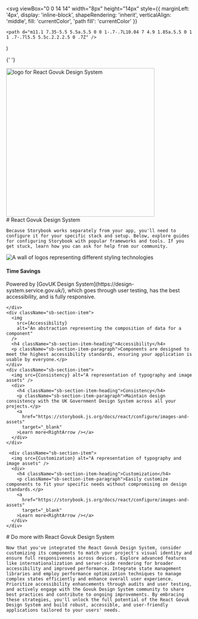 
  <svg
    viewBox="0 0 14 14"
    width="8px"
    height="14px"
    style={{
      marginLeft: '4px',
      display: 'inline-block',
      shapeRendering: 'inherit',
      verticalAlign: 'middle',
      fill: 'currentColor',
      'path fill': 'currentColor'
    }}
  >
    <path d="m11.1 7.35-5.5 5.5a.5.5 0 0 1-.7-.7L10.04 7 4.9 1.85a.5.5 0 1 1 .7-.7l5.5 5.5c.2.2.2.5 0 .7Z" />
  </svg>
)

{' '}

<a href="https://github.com/rottitime/govuk-design-react">
  <img
    src="https://rottitime.github.io/govuk-design-react/doc/logo.webp"
    alt="logo for React Govuk Design System "
    width="400"
  />
</a>

<Meta title="React Govuk Design System" />

<div className="sb-container">
  <div className='sb-section-title'>
    # React Govuk Design System

    Because Storybook works separately from your app, you'll need to configure it for your specific stack and setup. Below, explore guides for configuring Storybook with popular frameworks and tools. If you get stuck, learn how you can ask for help from our community.

  </div>
  <div className="sb-section">
    <div className="sb-section-item">
    <div className='image'> <img
        src={HourGlass}
        alt="A wall of logos representing different styling technologies"
      /></div>
      <h4 className="sb-section-item-heading">Time Savings</h4>
      <p className="sb-section-item-paragraph">Powered by [GovUK Design System](https://design-system.service.gov.uk/), which goes through user testing, has the best accessibility, and is fully responsive.</p>
      
    </div>
    <div className="sb-section-item">
      <img
        src={Accessibility}
        alt="An abstraction representing the composition of data for a component"
      />
      <h4 className="sb-section-item-heading">Accessibility</h4>
      <p className="sb-section-item-paragraph">Components are designed to meet the highest accessibility standards, ensuring your application is usable by everyone.</p>
    </div>
    <div className="sb-section-item">
      <img src={Consistency} alt="A representation of typography and image assets" />
      <div>
        <h4 className="sb-section-item-heading">Consistency</h4>
        <p className="sb-section-item-paragraph">Maintain design consistency with the UK Government Design System across all your projects.</p>
        <a
          href="https://storybook.js.org/docs/react/configure/images-and-assets"
          target="_blank"
        >Learn more<RightArrow /></a>
      </div>
    </div>

     <div className="sb-section-item">
      <img src={Customization} alt="A representation of typography and image assets" />
      <div>
        <h4 className="sb-section-item-heading">Customization</h4>
        <p className="sb-section-item-paragraph">Easily customize components to fit your specific needs without compromising on design standards.</p>
        <a
          href="https://storybook.js.org/docs/react/configure/images-and-assets"
          target="_blank"
        >Learn more<RightArrow /></a>
      </div>
    </div>

  </div>

</div>
<div className="sb-container">
  <div className='sb-section-title'>
    # Do more with React Govuk Design System

    Now that you've integrated the React Govuk Design System, consider customizing its components to match your project's visual identity and ensure full responsiveness across devices. Explore advanced features like internationalization and server-side rendering for broader accessibility and improved performance. Integrate state management libraries and employ performance optimization techniques to manage complex states efficiently and enhance overall user experience. Prioritize accessibility enhancements through audits and user testing, and actively engage with the Govuk Design System community to share best practices and contribute to ongoing improvements. By embracing these strategies, you'll unlock the full potential of the React Govuk Design System and build robust, accessible, and user-friendly applications tailored to your users' needs.

  </div>

</div>

<style>
  {`
  .sb-container {
    margin-bottom: 48px;
  }

  .sb-section {
    width: 100%;
    display: flex;
    flex-direction: row;
    gap: 20px;
  }

  img {
    object-fit: cover;
  }

  .sb-section-title {
    margin-bottom: 32px;
  }

  .sb-section a:not(h1 a, h2 a, h3 a) {
    font-size: 14px;
  }

  .sb-section-item, .sb-grid-item {
    flex: 1;
    display: flex;
    flex-direction: column;
  }

  .sb-section-item-heading {
    padding-top: 20px !important;b
    padding-bottom: 5px !important;
    margin: 0 !important;
  }
  .sb-section-item-paragraph {
    margin: 0;sb-section-item
    padding-bottom: 10px;
  }

  .sb-section-item .image {
    display: flex;
    background-color: rgb(238,243,248);
    aspect-ratio: 16 / 9;
    border:1px solid #efefef;
    border-radius: 5px;
  }
    .sb-section-item .image img {
    object-fit: cover;
  }

  

  .sb-chevron {
    margin-left: 5px;
  }

  .sb-features-grid {
    display: grid;
    grid-template-columns: repeat(2, 1fr);
    grid-gap: 32px 20px;
  }

  .sb-socials {
    display: grid;
    grid-template-columns: repeat(4, 1fr);
  }

  .sb-socials p {
    margin-bottom: 10px;
  }

  .sb-explore-image {
    max-height: 32px;
    align-self: flex-start;
  }

  .sb-addon {
    width: 100%;
    display: flex;
    align-items: center;
    position: relative;
    background-color: #EEF3F8;
    border-radius: 5px;
    border: 1px solid rgba(0, 0, 0, 0.05);
    background: #EEF3F8;
    height: 180px;
    margin-bottom: 48px;
    overflow: hidden;
  }

  .sb-addon-text {
    padding-left: 48px;
    max-width: 240px;
  }

  .sb-addon-text h4 {
    padding-top: 0px;
  }

  .sb-addon-img {
    position: absolute;
    left: 345px;
    top: 0;
    height: 100%;
    width: 200%;
    overflow: hidden;
  }

  .sb-addon-img img {
    width: 650px;
    transform: rotate(-15deg);
    margin-left: 40px;
    margin-top: -72px;
    box-shadow: 0 0 1px rgba(255, 255, 255, 0);
    backface-visibility: hidden;
  }

  @media screen and (max-width: 800px) {
    .sb-addon-img {
      left: 300px;
    }
  }

  @media screen and (max-width: 600px) {
    .sb-section {
      flex-direction: column;
    }

    .sb-features-grid {
      grid-template-columns: repeat(1, 1fr);
    }

    .sb-socials {
      grid-template-columns: repeat(2, 1fr);
    }

    .sb-addon {
      height: 280px;
      align-items: flex-start;
      padding-top: 32px;
      overflow: hidden;
    }

    .sb-addon-text {
      padding-left: 24px;
    }

    .sb-addon-img {
      right: 0;
      left: 0;
      top: 130px;
      bottom: 0;
      overflow: hidden;
      height: auto;
      width: 124%;
    }

    .sb-addon-img img {
      width: 1200px;
      transform: rotate(-12deg);
      margin-left: 0;
      margin-top: 48px;
      margin-bottom: -40px;
      margin-left: -24px;
    }
  }
  `}
</style>
